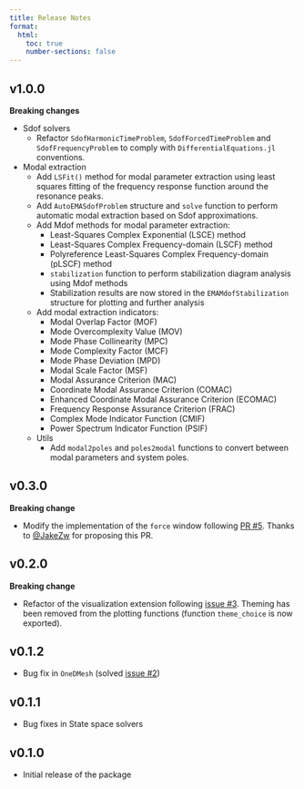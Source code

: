 ---
title: Release Notes
format:
  html:
    toc: true
    number-sections: false
---

## v1.0.0

**Breaking changes**

- Sdof solvers
  - Refactor `SdofHarmonicTimeProblem`, `SdofForcedTimeProblem` and `SdofFrequencyProblem` to comply with `DifferentialEquations.jl` conventions.
- Modal extraction
  - Add `LSFit()` method for modal parameter extraction using least squares fitting of the frequency response function around the resonance peaks.
  - Add `AutoEMASdofProblem` structure and `solve` function to perform automatic modal extraction based on Sdof approximations.
  - Add Mdof methods for modal parameter extraction:
    - Least-Squares Complex Exponential (LSCE) method
    - Least-Squares Complex Frequency-domain (LSCF) method
    - Polyreference Least-Squares Complex Frequency-domain (pLSCF) method
    - `stabilization` function to perform stabilization diagram analysis using Mdof methods
    - Stabilization results are now stored in the `EMAMdofStabilization` structure for plotting and further analysis
  - Add modal extraction indicators:
    - Modal Overlap Factor (MOF)
    - Mode Overcomplexity Value (MOV)
    - Mode Phase Collinearity (MPC)
    - Mode Complexity Factor (MCF)
    - Mode Phase Deviation (MPD)
    - Modal Scale Factor (MSF)
    - Modal Assurance Criterion (MAC)
    - Coordinate Modal Assurance Criterion (COMAC)
    - Enhanced Coordinate Modal Assurance Criterion (ECOMAC)
    - Frequency Response Assurance Criterion (FRAC)
    - Complex Mode Indicator Function (CMIF)
    - Power Spectrum Indicator Function (PSIF)
  - Utils
    - Add `modal2poles` and `poles2modal` functions to convert between modal parameters and system poles.

## v0.3.0

**Breaking change**

- Modify the implementation of the `force` window following [PR #5](https://github.com/maucejo/StructuralVibration.jl/pull/5). Thanks to [@JakeZw](https://github.com/JakeZw) for proposing this PR.

## v0.2.0

**Breaking change**

- Refactor of the visualization extension following [issue #3](https://github.com/maucejo/StructuralVibration.jl/issues/3). Theming has been removed from the plotting functions (function `theme_choice` is now exported).

## v0.1.2

- Bug fix in `OneDMesh` (solved [issue #2](https://github.com/maucejo/StructuralVibration.jl/issues/2))

## v0.1.1

- Bug fixes in State space solvers

## v0.1.0

- Initial release of the package